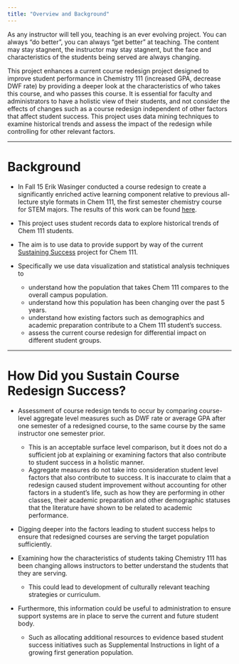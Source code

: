 ```yaml
---
title: "Overview and Background"
---
```



As any instructor will tell you, teaching is an ever evolving project. You can always "do better", you can always "get better" at teaching. The content may stay stagnent, the instructor may stay stagnent, but the face and characteristics of the students being served are always changing. 

This project enhances a current course redesign project designed to improve student performance in Chemistry 111 (increased GPA, decrease DWF rate) by providing a deeper look at the characteristics of who takes this course, and who passes this course. It is essential for faculty and administrators to have a holistic view of their students, and not consider the effects of changes such as a course redesign independent of other factors that affect student success. This project uses data mining techniques to examine historical trends and assess the impact of the redesign while controlling for other relevant factors. 

----

# Background

* In Fall 15 Erik Wasinger conducted a course redesign to create a significantly enriched active learning component relative to previous all-lecture style formats in Chem 111, the first semester chemistry course for STEM majors. The results of this work can be found [here](https://contentbuilder.merlot.org/toolkit/html/snapshot.php?id=79772174898323).

* This project uses student records data to explore historical trends of Chem 111 students. 

* The aim is to use data to provide support by way of  the current [Sustaining Success](https://contentbuilder.merlot.org/toolkit/html/snapshot.php?id=61030667052633) project for Chem 111. 

* Specifically we use data visualization and statistical analysis techniques to 
    - understand how the population that takes Chem 111 compares to the overall campus population. 
    - understand how this population has been changing over the past 5 years. 
    - understand how existing factors such as demographics and academic preparation contribute to a Chem 111 student's success.
    - assess the current course redesign for differential impact on different student groups.


---

# How Did you Sustain Course Redesign Success?

* Assessment of course redesign tends to occur by comparing course-level aggregate level measures such as DWF rate or average GPA after one semester of a redesigned course, to the same course by the same instructor one semester prior. 
    - This is an acceptable surface level comparison, but it does not do a sufficient job at explaining or examining factors that also contribute to student success in a holistic manner. 
    - Aggregate measures do not take into consideration student level factors that also contribute to success. It is inaccurate to claim that a redesign caused student improvement without accounting for other factors in a student's life, such as how they are performing in other classes, their academic preparation and other demographic statuses that the literature have shown to be related to academic performance. 

* Digging deeper into the factors leading to student success helps to ensure that redesigned courses are serving the target population sufficiently. 

* Examining how the characteristics of students taking Chemistry 111 has been changing allows instructors to better understand the students that they are serving. 
    - This could lead to development of culturally relevant teaching strategies or curriculum. 

* Furthermore, this information could be useful to administration to ensure support systems are in place to serve the current and future student body. 
    - Such as allocating additional resources to evidence based student success initiatives such as Supplemental Instructions in light of a growing first generation population. 

